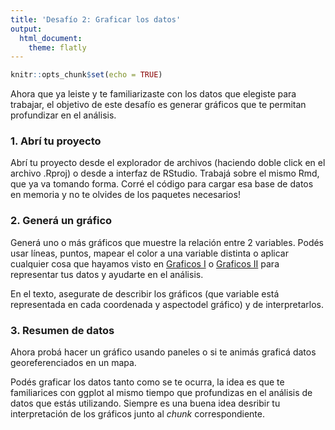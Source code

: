 ```yaml
---
title: 'Desafío 2: Graficar los datos'
output: 
  html_document:
    theme: flatly
---
```


```r
knitr::opts_chunk$set(echo = TRUE)
```

Ahora que ya leiste y te familiarizaste con los datos que elegiste para trabajar, el objetivo de este desafío es generar gráficos que te permitan profundizar en el análisis. 

### 1. Abrí tu proyecto

Abrí tu proyecto desde el explorador de archivos (haciendo doble click en el archivo .Rproj) o desde a interfaz de RStudio. Trabajá sobre el mismo Rmd, que ya va tomando forma. Corré el código para cargar esa base de datos en memoria y no te olvides de los paquetes necesarios!

### 2. Generá un gráfico 

Generá uno o más gráficos que muestre la relación entre 2 variables. Podés usar líneas, puntos, mapear el color a una variable distinta o aplicar cualquier cosa que hayamos visto en [Graficos I](06-graficos-I.html) o [Graficos II](07-graficos-II.html) para representar tus datos y ayudarte en el análisis. 

En el texto, asegurate de describir los gráficos (que variable está representada en cada coordenada y aspectodel gráfico) y de interpretarlos. 

### 3. Resumen de datos

Ahora probá hacer un gráfico usando paneles o si te animás graficá datos georeferenciados en un mapa.


Podés graficar los datos tanto como se te ocurra, la idea es que te familiarices con ggplot al mismo tiempo que profundizas en el análisis de datos que estás utilizando. Siempre es una buena idea desribir tu interpretación de los gráficos junto al *chunk* correspondiente. 
